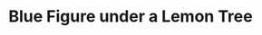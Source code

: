 ---
title: Blue Figure under a Lemon Tree
media: 
dimensions: 20" x 16"
hero_image: ../../images/gallery/blue_figure_under_a_lemon_tree.jpg
sale_status: Sold
---